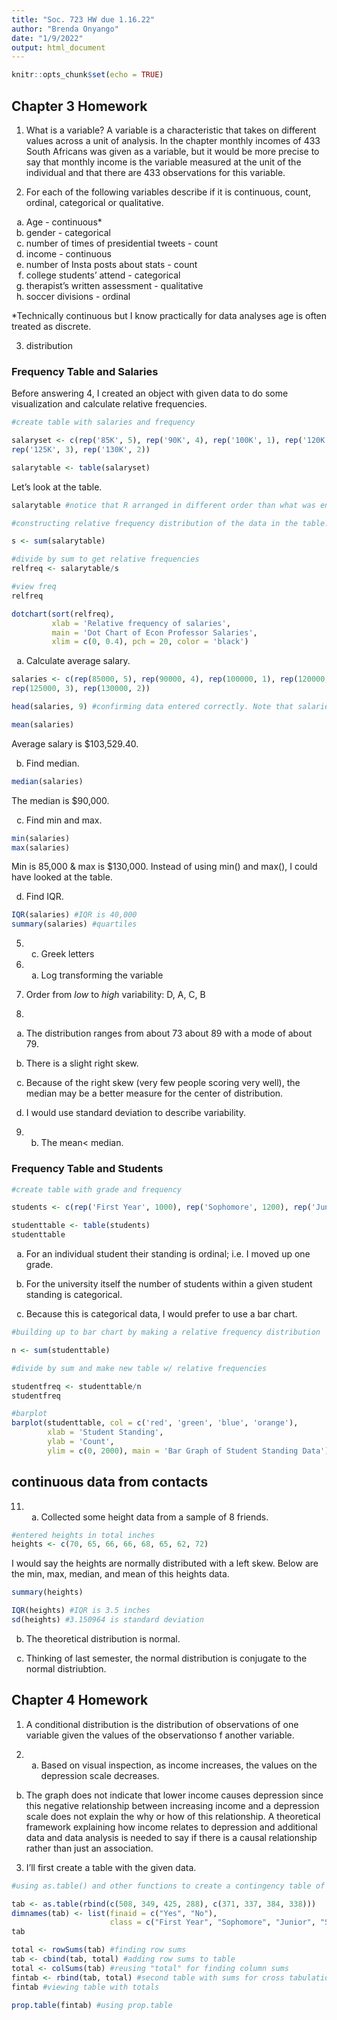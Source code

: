 ```yaml
---
title: "Soc. 723 HW due 1.16.22"
author: "Brenda Onyango"
date: "1/9/2022"
output: html_document
---
```


```r
knitr::opts_chunk$set(echo = TRUE)
```

## Chapter 3 Homework

1) What is a variable? A variable is a characteristic that takes on different values across a unit of analysis. In the chapter monthly incomes of 433 South Africans was given as a variable, but it would be more precise to say that monthly income is the variable measured at the unit of the individual and that there are 433 observations for this variable. 

2) For each of the following variables describe if it is continuous, count, ordinal, categorical or qualitative. 

a) Age - continuous*
b) gender - categorical
c) number of times of presidential tweets - count 
d) income - continuous 
e) number of Insta posts about stats - count
g) college students' attend - categorical
h) therapist's written assessment - qualitative 
i) soccer divisions - ordinal 

*Technically continuous but I know practically for data analyses age is often treated as discrete. 

3) distribution

### Frequency Table and Salaries

Before answering 4, I created an object with given data to do some visualization and calculate relative frequencies. 

```r
#create table with salaries and frequency

salaryset <- c(rep('85K', 5), rep('90K', 4), rep('100K', 1), rep('120K', 2), 
rep('125K', 3), rep('130K', 2))

salarytable <- table(salaryset)

```

Let's look at the table.
```r
salarytable #notice that R arranged in different order than what was entered in set 
```

```r
#constructing relative frequency distribution of the data in the table.

s <- sum(salarytable)

#divide by sum to get relative frequencies
relfreq <- salarytable/s 

#view freq
relfreq
```

```r
dotchart(sort(relfreq),
         xlab = 'Relative frequency of salaries',
         main = 'Dot Chart of Econ Professor Salaries',
         xlim = c(0, 0.4), pch = 20, color = 'black')
```

a) Calculate average salary.
```r
salaries <- c(rep(85000, 5), rep(90000, 4), rep(100000, 1), rep(120000, 2), 
rep(125000, 3), rep(130000, 2))

head(salaries, 9) #confirming data entered correctly. Note that salaries is numerical and salaryset is categorical.
```

```r
mean(salaries)
```

Average salary is $103,529.40.

b) Find median.
```r
median(salaries)
```

The median is $90,000. 

c) Find min and max. 
```r
min(salaries)
max(salaries)
```
Min is 85,000 & max is $130,000. Instead of using min() and max(), I could have looked at the table. 

d) Find IQR. 
```r
IQR(salaries) #IQR is 40,000
summary(salaries) #quartiles 
```

5) c. Greek letters

6) a. Log transforming the variable 

7) Order from *low* to *high* variability: D, A, C, B  

8) 

a) The distribution ranges from about 73 about 89 with a mode of about 79. 

b) There is a slight right skew. 

c) Because of the right skew (very few people scoring very well), the median may be a better measure for the center of distribution.

d) I would use standard deviation to describe variability. 

9) b. The mean< median. 

### Frequency Table and Students 

```r
#create table with grade and frequency

students <- c(rep('First Year', 1000), rep('Sophomore', 1200), rep('Junior', 900), rep('Senior', 1500))

studenttable <- table(students)
studenttable
```

a) For an individual student their standing is ordinal; i.e. I moved up one grade. 

b) For the university itself the number of students within a given student standing is categorical. 

c) Because this is categorical data, I would prefer to use a bar chart. 

```r
#building up to bar chart by making a relative frequency distribution

n <- sum(studenttable)

#divide by sum and make new table w/ relative frequencies 

studentfreq <- studenttable/n
studentfreq
```

```r
#barplot
barplot(studenttable, col = c('red', 'green', 'blue', 'orange'),
        xlab = 'Student Standing',
        ylab = 'Count',
        ylim = c(0, 2000), main = 'Bar Graph of Student Standing Data')
```
## continuous data from contacts 

11) a. Collected some height data from a sample of 8 friends. 

```r
#entered heights in total inches 
heights <- c(70, 65, 66, 66, 68, 65, 62, 72)
```

I would say the heights are normally distributed with a left skew. Below are the min, max, median, and mean of this heights data. 

```r
summary(heights)
```

```r
IQR(heights) #IQR is 3.5 inches
sd(heights) #3.150964 is standard deviation 
```

b) The theoretical distribution is normal. 

c) Thinking of last semester, the normal distribution is conjugate to the normal distriubtion. 


## Chapter 4 Homework 

1) A conditional distribution is the distribution of observations of one variable given the values of the observationso f another variable. 

2) a. Based on visual inspection, as income increases, the values on the depression scale decreases.

b. The graph does not indicate that lower income causes depression since this negative relationship between increasing income and a depression scale does not explain the why or how of this relationship. A theoretical framework explaining how income relates to depression and additional data and data analysis is needed to say if there is a causal relationship rather than just an association.

3) I'll first create a table with the given data.

```r
#using as.table() and other functions to create a contingency table of counts. Source: anvas.evergreen.edu/courses/3164/modules/items/311641  

tab <- as.table(rbind(c(508, 349, 425, 288), c(371, 337, 384, 338)))
dimnames(tab) <- list(finaid = c("Yes", "No"),
                      class = c("First Year", "Sophomore", "Junior", "Senior"))
tab
```

```r
total <- rowSums(tab) #finding row sums
tab <- cbind(tab, total) #adding row sums to table
total <- colSums(tab) #reusing "total" for finding column sums 
fintab <- rbind(tab, total) #second table with sums for cross tabulation 
fintab #viewing table with totals 
```

```r
prop.table(fintab) #using prop.table 
```



